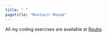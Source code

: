```yaml
---
title: " "
pagetitle: "Muntasir Masum"
---
```


<link rel="stylesheet" href="styles.css" type="text/css">
<link rel="stylesheet" href="academicicons/css/academicons.min.css"/>

All my coding exercises are available at [Rpubs](https://rpubs.com/muntasir_masum).